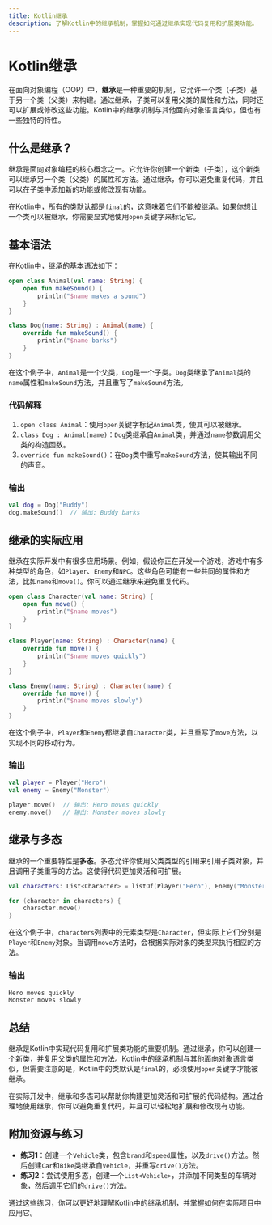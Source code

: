 ```yaml
---
title: Kotlin继承
description: 了解Kotlin中的继承机制，掌握如何通过继承实现代码复用和扩展类功能。
---
```


# Kotlin继承

在面向对象编程（OOP）中，**继承**是一种重要的机制，它允许一个类（子类）基于另一个类（父类）来构建。通过继承，子类可以复用父类的属性和方法，同时还可以扩展或修改这些功能。Kotlin中的继承机制与其他面向对象语言类似，但也有一些独特的特性。

## 什么是继承？

继承是面向对象编程的核心概念之一。它允许你创建一个新类（子类），这个新类可以继承另一个类（父类）的属性和方法。通过继承，你可以避免重复代码，并且可以在子类中添加新的功能或修改现有功能。

在Kotlin中，所有的类默认都是`final`的，这意味着它们不能被继承。如果你想让一个类可以被继承，你需要显式地使用`open`关键字来标记它。

## 基本语法

在Kotlin中，继承的基本语法如下：

```kotlin
open class Animal(val name: String) {
    open fun makeSound() {
        println("$name makes a sound")
    }
}

class Dog(name: String) : Animal(name) {
    override fun makeSound() {
        println("$name barks")
    }
}
```

在这个例子中，`Animal`是一个父类，`Dog`是一个子类。`Dog`类继承了`Animal`类的`name`属性和`makeSound`方法，并且重写了`makeSound`方法。

### 代码解释

1. `open class Animal`：使用`open`关键字标记`Animal`类，使其可以被继承。
2. `class Dog : Animal(name)`：`Dog`类继承自`Animal`类，并通过`name`参数调用父类的构造函数。
3. `override fun makeSound()`：在`Dog`类中重写`makeSound`方法，使其输出不同的声音。

### 输出

```kotlin
val dog = Dog("Buddy")
dog.makeSound()  // 输出: Buddy barks
```

## 继承的实际应用

继承在实际开发中有很多应用场景。例如，假设你正在开发一个游戏，游戏中有多种类型的角色，如`Player`、`Enemy`和`NPC`。这些角色可能有一些共同的属性和方法，比如`name`和`move()`。你可以通过继承来避免重复代码。

```kotlin
open class Character(val name: String) {
    open fun move() {
        println("$name moves")
    }
}

class Player(name: String) : Character(name) {
    override fun move() {
        println("$name moves quickly")
    }
}

class Enemy(name: String) : Character(name) {
    override fun move() {
        println("$name moves slowly")
    }
}
```

在这个例子中，`Player`和`Enemy`都继承自`Character`类，并且重写了`move`方法，以实现不同的移动行为。

### 输出

```kotlin
val player = Player("Hero")
val enemy = Enemy("Monster")

player.move()  // 输出: Hero moves quickly
enemy.move()   // 输出: Monster moves slowly
```

## 继承与多态

继承的一个重要特性是**多态**。多态允许你使用父类类型的引用来引用子类对象，并且调用子类重写的方法。这使得代码更加灵活和可扩展。

```kotlin
val characters: List<Character> = listOf(Player("Hero"), Enemy("Monster"))

for (character in characters) {
    character.move()
}
```

在这个例子中，`characters`列表中的元素类型是`Character`，但实际上它们分别是`Player`和`Enemy`对象。当调用`move`方法时，会根据实际对象的类型来执行相应的方法。

### 输出

```kotlin
Hero moves quickly
Monster moves slowly
```

## 总结

继承是Kotlin中实现代码复用和扩展类功能的重要机制。通过继承，你可以创建一个新类，并复用父类的属性和方法。Kotlin中的继承机制与其他面向对象语言类似，但需要注意的是，Kotlin中的类默认是`final`的，必须使用`open`关键字才能被继承。

在实际开发中，继承和多态可以帮助你构建更加灵活和可扩展的代码结构。通过合理地使用继承，你可以避免重复代码，并且可以轻松地扩展和修改现有功能。

## 附加资源与练习

- **练习1**：创建一个`Vehicle`类，包含`brand`和`speed`属性，以及`drive()`方法。然后创建`Car`和`Bike`类继承自`Vehicle`，并重写`drive()`方法。
- **练习2**：尝试使用多态，创建一个`List<Vehicle>`，并添加不同类型的车辆对象，然后调用它们的`drive()`方法。

通过这些练习，你可以更好地理解Kotlin中的继承机制，并掌握如何在实际项目中应用它。